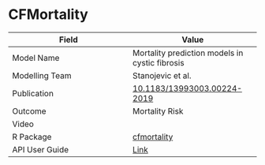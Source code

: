 # CFMortality

| Field         | Value         |
| ------------- |-------------- |
| Model Name    | Mortality prediction models in cystic fibrosis |
| Modelling Team| Stanojevic et al.|
| Publication   | [10.1183/13993003.00224-2019](https://doi.org/10.1183/13993003.00224-2019)|
| Outcome       | Mortality Risk |
| Video         | []()|
| R Package     | [cfmortality](https://cran.r-project.org/package=cfmortality)|
| API User Guide| [Link](https://resplab.github.io/prismguide/api-users-guide.html#cfmortality)          |
